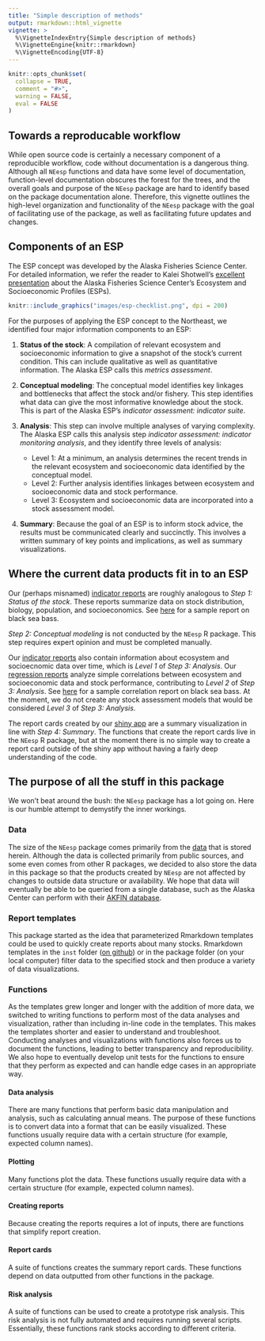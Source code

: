 ```yaml
---
title: "Simple description of methods"
output: rmarkdown::html_vignette
vignette: >
  %\VignetteIndexEntry{Simple description of methods}
  %\VignetteEngine{knitr::rmarkdown}
  %\VignetteEncoding{UTF-8}
---
```


```r
knitr::opts_chunk$set(
  collapse = TRUE,
  comment = "#>",
  warning = FALSE,
  eval = FALSE
)
```

## Towards a reproducable workflow

While open source code is certainly a necessary component of a reproducible workflow, code without documentation is a dangerous thing. Although all `NEesp` functions and data have some level of documentation, function-level documentation obscures the forest for the trees, and the overall goals and purpose of the `NEesp` package are hard to identify based on the package documentation alone. Therefore, this vignette outlines the high-level organization and functionality of the `NEesp` package with the goal of facilitating use of the package, as well as facilitating future updates and changes. 

## Components of an ESP

The ESP concept was developed by the Alaska Fisheries Science Center. For detailed information, we refer the reader to Kalei Shotwell's [excellent presentation](https://www.youtube.com/watch?v=kYi1SAI-Xtk) about the Alaska Fisheries Science Center's Ecosystem and Socioeconomic Profiles (ESPs).

```r
knitr::include_graphics("images/esp-checklist.png", dpi = 200)
```

For the purposes of applying the ESP concept to the Northeast, we identified four major information components to an ESP:

1. **Status of the stock**: A compilation of relevant ecosystem and socioeconomic information to give a snapshot of the stock's current condition. This can include qualitative as well as quantitative information. The Alaska ESP calls this *metrics assessment*.

2. **Conceptual modeling**: The conceptual model identifies key linkages and bottlenecks that affect the stock and/or fishery. This step identifies what data can give the most informative knowledge about the stock. This is part of the Alaska ESP's *indicator assessment: indicator suite*.

3. **Analysis**: This step can involve multiple analyses of varying complexity. The Alaska ESP calls this analysis step *indicator assessment: indicator monitoring analysis*, and they identify three levels of analysis:
    - Level 1: At a minimum, an analysis determines the recent trends in the relevant ecosystem and socioeconomic data identified by the conceptual model. 
    - Level 2: Further analysis identifies linkages between ecosystem and socioeconomic data and stock performance. 
    - Level 3: Ecosystem and socioeconomic data are incorporated into a stock assessment model.

4. **Summary**: Because the goal of an ESP is to inform stock advice, the results must be communicated clearly and succinctly. This involves a written summary of key points and implications, as well as summary visualizations.

## Where the current data products fit in to an ESP

Our (perhaps misnamed) [indicator reports](https://noaa-edab.github.io/NEesp/articles/install-and-use-package.html#indicator-reports-1) are roughly analogous to *Step 1: Status of the stock*. These reports summarize data on stock distribution, biology, population, and socioeconomics. See [here](https://noaa-edab.github.io/ESP_docs/Reports/Black%20sea%20bass/index) for a sample report on black sea bass. 

*Step 2: Conceptual modeling* is not conducted by the `NEesp` R package. This step requires expert opinion and must be completed manually.

Our [indicator reports](https://noaa-edab.github.io/NEesp/articles/install-and-use-package.html#indicator-reports-1) also contain information about ecosystem and socioecnomic data over time, which is *Level 1* of *Step 3: Analysis*. Our [regression reports](https://noaa-edab.github.io/NEesp/articles/install-and-use-package.html#regression-reports-1) analyze simple correlations between ecosystem and socioeconomic data and stock performance, contributing to *Level 2* of *Step 3: Analysis*. See [here](https://noaa-edab.github.io/ESP_docs/Regression_reports/zero_lag/Black_sea_bass_Mid_MAB/black-sea-bass) for a sample correlation report on black sea bass. At the moment, we do not create any stock assessment models that would be considered *Level 3* of *Step 3: Analysis*. 

The report cards created by our [shiny app](https://github.com/NOAA-EDAB/NEespShiny) are a summary visualization in line with *Step 4: Summary*. The functions that create the report cards live in the `NEesp` R package, but at the moment there is no simple way to create a report card outside of the shiny app without having a fairly deep understanding of the code.

## The purpose of all the stuff in this package

We won't beat around the bush: the `NEesp` package has a lot going on. Here is our humble attempt to demystify the inner workings.

### Data

The size of the `NEesp` package comes primarily from the [data](https://noaa-edab.github.io/NEesp/reference/index.html#section-data) that is stored herein. Although the data is collected primarily from public sources, and some even comes from other R packages, we decided to also store the data in this package so that the products created by `NEesp` are not affected by changes to outside data structure or availability. We hope that data will eventually be able to be queried from a single database, such as the Alaska Center can perform with their [AKFIN database](https://www.fisheries.noaa.gov/inport/organization/AKFIN).

### Report templates

This package started as the idea that parameterized Rmarkdown templates could be used to quickly create reports about many stocks. Rmarkdown templates in the `inst` folder ([on github](https://github.com/NOAA-EDAB/NEesp/tree/dev/inst)) or in the package folder (on your local computer) filter data to the specified stock and then produce a variety of data visualizations. 

### Functions

As the templates grew longer and longer with the addition of more data, we switched to writing functions to perform most of the data analyses and visualization, rather than including in-line code in the templates. This makes the templates shorter and easier to understand and troubleshoot. Conducting analyses and visualizations with functions also forces us to document the functions, leading to better transparency and reproducibility. We also hope to eventually develop unit tests for the functions to ensure that they perform as expected and can handle edge cases in an appropriate way.

#### Data analysis

There are many functions that perform basic data manipulation and analysis, such as calculating annual means. The purpose of these functions is to convert data into a format that can be easily visualized. These functions usually require data with a certain structure (for example, expected column names).

#### Plotting

Many functions plot the data. These functions usually require data with a certain structure (for example, expected column names).

#### Creating reports

Because creating the reports requires a lot of inputs, there are functions that simplify report creation.

#### Report cards

A suite of functions creates the summary report cards. These functions depend on data outputted from other functions in the package.

#### Risk analysis

A suite of functions can be used to create a prototype risk analysis. This risk analysis is not fully automated and requires running several scripts. Essentially, these functions rank stocks according to different criteria.
